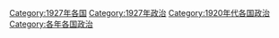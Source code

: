 
[[Category:1927年各国|Category:1927年各国]]
[[Category:1927年政治|Category:1927年政治]]
[[Category:1920年代各国政治|Category:1920年代各国政治]]
[[Category:各年各国政治|Category:各年各国政治]]